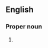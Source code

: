 ==English==

===Proper noun===
{{en-proper noun|head=[[the|The]] [[Netherlands]]}}

# {{alternative spelling of|Netherlands|lang=en}}